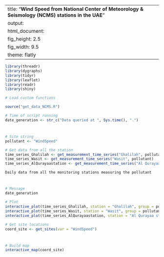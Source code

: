 
---
title: "**Wind Speed from National Center of Meteorology & Seismology (NCMS) stations in the UAE**"
output:
  html_document:
    fig_height: 2.5
    fig_width: 9.5
    theme: flatly
---

```{r set_up, message = FALSE, echo = FALSE, warning = FALSE}
library(threadr)
library(dygraphs)
library(tidyr)
library(leaflet)
library(readr)
library(shiny)

# Load custom functions

source("get_data_NCMS.R")

# Time of script running
date_generation <- str_c("Data queried at ", Sys.time(), ".")
```
# 

## 
```{r import_data, message = FALSE, echo = FALSE, results = "hide", cache = TRUE, warning = FALSE}

# Site string
pollutant <- "WindSpeed"

# Get data from all the station
time_series_Ghalilah <- get_measurement_time_series("Ghalilah", pollutant)
time_series_Wasit <- get_measurement_time_series("Wasit", pollutant)
time_series_AlQurayaastation <- get_measurement_time_series("Al Qurayaa station", pollutant)

```

 `Daily data from all the monitoring stations measuring the pollutant`
 
# 

## 

```{r plot_NCMS_NO2, echo = FALSE, cache = TRUE}
# Message
date_generation

# Plot
interactive_plot(time_series_Ghalilah, station = "Ghalilah", group = pollutant, pollu="WindSpeed")
interactive_plot(time_series_Wasit, station = "Wasit", group = pollutant, pollu="WindSpeed")
interactive_plot(time_series_AlQurayaastation, station = "Al Qurayaa station", group = pollutant, pollu="WindSpeed")

```


```{r import_data_for_map, message = FALSE, echo = FALSE, results = "hide", cache = TRUE}
# Get site locations
coord_site <- get_sites(var = "WindSpeed")

```
#
 
##

```{r map, fig.height = 8, echo = FALSE, message = FALSE, cache = TRUE}
# Build map
interactive_map(coord_site)
```

 
 